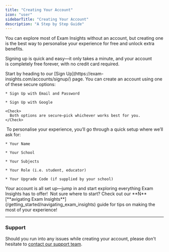 ```yaml
---
title: "Creating Your Account"
icon: "user"
sidebarTitle: "Creating Your Account"
description: "A Step by Step Guide"
---
```


You can explore most of Exam Insights without an account, but creating one is the best way to personalise your experience for free and unlock extra benefits.

Signing up is quick and easy—it only takes a minute, and your account is completely free forever, with no credit card required. 

<Steps>
  <Step title="Go to the Sign-Up Page">
    Start by heading to our [Sign Up](https://exam-insights.com/accounts/signup/) page.
  </Step>

  <Step title="Choose a Sign-Up Method">
    You can create an account using one of these secure options:  

    * Sign Up with Email and Password

    * Sign Up with Google

    <Check>
      Both options are secure—pick whichever works best for you. 
    </Check>
  </Step>

  <Step title="Set Up Your Profile">
     To personalise your experience, you’ll go through a quick setup where we’ll ask for:  

    * Your Name

    * Your School

    * Your Subjects

    * Your Role (i.e. student, educator)

    * Your Upgrade Code (if supplied by your school)
  </Step>

  <Step title="You're All Set!">
    Your account is all set up—jump in and start exploring everything Exam Insights has to offer! 
  </Step>
</Steps>

<Tip>
  Not sure where to start? Check out our **N**[**avigating Exam Insights**](/getting_started/navigating_exam_insights) guide for tips on making the most of your experience!
</Tip>

***

### Support

Should you run into any issues while creating your account, please don't hesitate to [contact our support team](https://exam-insights.com/help-and-resources/).